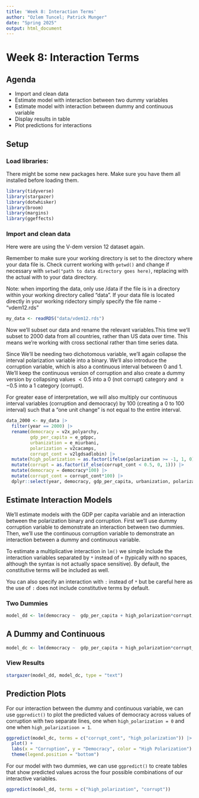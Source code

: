 ---
title: 'Week 8: Interaction Terms'
author: "Ozlem Tuncel; Patrick Munger"
date: "Spring 2025"
output: html_document
---

# Week 8: Interaction Terms

## Agenda

-   Import and clean data
-   Estimate model with interaction between two dummy variables
-   Estimate model with interaction between dummy and continuous variable\
-   Display results in table
-   Plot predictions for interactions

## Setup

### Load libraries:

There might be some new packages here. Make sure you have them all installed before loading them.

```{r}
library(tidyverse)  
library(stargazer)  
library(dotwhisker) 
library(broom)      
library(margins)
library(ggeffects)
```

### Import and clean data

Here were are using the V-dem version 12 dataset again.

Remember to make sure your working directory is set to the directory where your data file is. Check current working with `getwd()` and change if necessary with `setwd("path to data directory goes here)`, replacing with the actual with to your data directory.

Note: when importing the data, only use /data if the file is in a directory within your working directory called "data". If your data file is located directly in your working ridectory simply specify the file name - "vdem12.rds"

```{r, warning=FALSE}
my_data <- readRDS("data/vdem12.rds") 
```

Now we'll subset our data and rename the relevant variables.This time we'll subset to 2000 data from all countries, rather than US data over time. This means we're working with cross sectional rather than time series data.

Since We'll be needing two dichotomous variable, we'll again collapse the interval polarization variable into a binary. We'll also introduce the corruption variable, which is also a continuous interval between 0 and 1. We'll keep the continuous version of corruption and also create a dummy version by collapsing values $< 0.5$ into a $0$ (not corrupt) category and $\geq -0.5$ into a $1$ category (corrupt).

For greater ease of interpretation, we will also multiply our continuous interval variables (corruption and democracy) by 100 (creating a 0 to 100 interval) such that a "one unit change" is not equal to the entire interval.

```{r}
data_2000 <- my_data |>
  filter(year == 2000) |> 
  rename(democracy = v2x_polyarchy, 
         gdp_per_capita = e_gdppc,
         urbanization = e_miurbani,          
         polarization = v2cacamps,
         corrupt_cont = v2lgdsadlobin) |> 
  mutate(high_polarization = as.factor(ifelse(polarization >= -1, 1, 0))) |>
  mutate(corrupt = as.factor(if_else(corrupt_cont < 0.5, 0, 1))) |>
  mutate(democracy = democracy*100) |>
  mutate(corrupt_cont = corrupt_cont*100) |>
  dplyr::select(year, democracy, gdp_per_capita, urbanization, polarization, high_polarization, corrupt, corrupt_cont)
```

## Estimate Interaction Models

We'll estimate models with the GDP per capita variable and an interaction between the polarization binary and corruption. First we'll use dummy corruption variable to demonstrate an interaction between two dummies. Then, we'll use the continuous corruption variable to demonstrate an interaction between a dummy and continuous variable.

To estimate a multiplicative interaction in `lm()` we simple include the interaction variables separated by `*` instead of `+` (typically with no spaces, although the syntax is not actually space sensitive). By default, the constitutive terms will be included as well.

You can also specify an interaction with `:` instead of `*` but be careful here as the use of `:` does not include constitutive terms by default. 

### Two Dummies

```{r}
model_dd <- lm(democracy ~  gdp_per_capita + high_polarization*corrupt, data_2000)
```

## A Dummy and Continuous

```{r}
model_dc <- lm(democracy ~  gdp_per_capita + high_polarization*corrupt_cont, data_2000)
```

### View Results

```{r, warning = FALSE}
stargazer(model_dd, model_dc, type = "text")
```

## Prediction Plots

For our interaction between the dummy and continuous variable, we can use `ggpredict()` to plot the predicted values of democracy across values of corruption with two separate lines, one when `high_polarization = 0` and one when `high_polarizatioon = 1`.

```{r}
ggpredict(model_dc, terms = c("corrupt_cont", "high_polarization")) |> 
  plot() +
  labs(x = "Corruption", y = "Democracy", color = "High Polarization") +
  theme(legend.position = "bottom")

```

For our model with two dummies, we can use `ggpredict()` to create tables that show predicted values across the four possible combinations of our interactive variables.

```{r}
ggpredict(model_dd, terms = c("high_polarization", "corrupt"))
```
